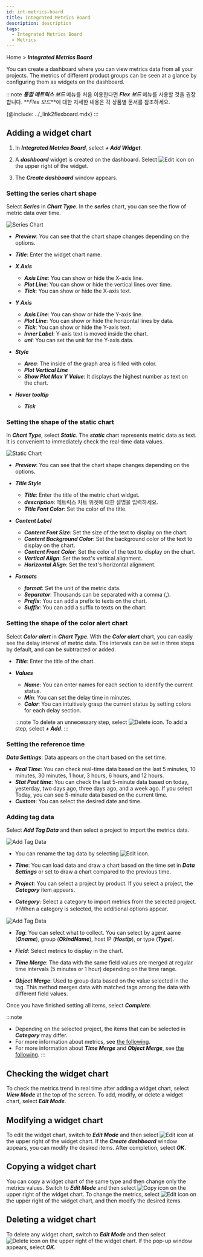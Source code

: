 ```yaml
---
id: int-metrics-board
title: Integrated Metrics Board
description: description
tags:
  - Integrated Metrics Board
  - Metrics
---
```


Home > **_Integrated Metrics Board_**

You can create a dashboard where you can view metrics data from all your projects. The metrics of different product groups can be seen at a glance by configuring them as widgets on the dashboard.

:::note
**_통합 메트릭스 보드_** 메뉴를 처음 이용한다면 **_Flex 보드_** 메뉴를 사용할 것을 권장합니다. **_Flex 보드_**에 대한 자세한 내용은 각 상품별 문서를 참조하세요.

{@include: ../_link2flexboard.mdx}
:::

## Adding a widget chart

1.  In **_Integrated Metrics Board_**, select **_+ Add Widget_**. 

2.  A **_dashboard_** widget is created on the dashboard. Select ![Edit icon](/img/ico-edit.svg) on the upper right of the widget.

3.  The **_Create dashboard_** window appears.

### Setting the series chart shape

Select **_Series_** in **_Chart Type_**. In the **_series_** chart, you can see the flow of metric data over time.

![Series Chart](/img/int-metrics-dashboard-add.png)

-   **_Preview_**: You can see that the chart shape changes depending on the options.

-   **_Title_**: Enter the widget chart name.

-   **_X Axis_**
    -   **_Axis Line_**: You can show or hide the X-axis line.
    -   **_Plot Line_**: You can show or hide the vertical lines over time.
    -   **_Tick_**: You can show or hide the X-axis text.

-   **_Y Axis_**
    -   **_Axis Line_**: You can show or hide the Y-axis line.
    -   **_Plot Line_**: You can show or hide the horizontal lines by data.
    -   **_Tick_**: You can show or hide the Y-axis text.
    -   **_Inner Label_**: Y-axis text is moved inside the chart.
    -   **_uni_**: You can set the unit for the Y-axis data.

-   **_Style_**
    -   **_Area_**: The inside of the graph area is filled with color.
    -   **_Plot Vertical Line_**
    -   **_Show Plot Max Y Value_**: It displays the highest number as text on the chart.

-   **_Hover tooltip_**
    -   **_Tick_**

### Setting the shape of the static chart

In **_Chart Type_**, select **_Static_**. The **_static_** chart represents metric data as text. It is convenient to immediately check the real-time data values.

![Static Chart](/img/int-metric-dashboard-static.png)

-   **_Preview_**: You can see that the chart shape changes depending on the options.

-   **_Title Style_**
    -   **_Title_**: Enter the title of the metric chart widget.
    -   **_description_**: 메트릭스 차트 위젯에 대한 설명을 입력하세요.
    -   **_Title Font Color_**: Set the color of the title.

-   **_Content Label_**
    -   **_Content Font Size_**: Set the size of the text to display on the chart.
    -   **_Content Background Color_**: Set the background color of the text to display on the chart.
    -   **_Content Front Color_**: Set the color of the text to display on the chart.
    -   **_Vertical Align_**: Set the text's vertical alignment.
    -   **_Horizontal Align_**: Set the text's horizontal alignment.

-   **_Formats_**
    -   **_format_**: Set the unit of the metric data.
    -   **_Separator_**: Thousands can be separated with a comma (,).
    -   **_Prefix_**: You can add a prefix to texts on the chart.
    -   **_Suffix_**: You can add a suffix to texts on the chart.

### Setting the shape of the color alert chart

Select **_Color alert_** in **_Chart Type_**. With the **_Color alert_** chart, you can easily see the delay interval of metric data. The intervals can be set in three steps by default, and can be subtracted or added.

-   **_Title_**: Enter the title of the chart.

-   **_Values_**

    -   **_Name_**: You can enter names for each section to identify the current status.
    -   **_Min_**: You can set the delay time in minutes.
    -   **_Color_**: You can intuitively grasp the current status by setting colors for each delay section.

    :::note
    To delete an unnecessary step, select ![Delete icon](/img/ico-close.svg). To add a step, select **_+ Add_**.
    :::

### Setting the reference time

**_Data Settings_**: Data appears on the chart based on the set time.

-   **_Real Time_**: You can check real-time data based on the last 5 minutes, 10 minutes, 30 minutes, 1 hour, 3 hours, 6 hours, and 12 hours.
-   **_Stat Past time_**: You can check the last 5-minute data based on today, yesterday, two days ago, three days ago, and a week ago. If you select Today, you can see 5-minute data based on the current time.
-   **_Custom_**: You can select the desired date and time.

### Adding tag data

Select **_Add Tag Data_** and then select a project to import the metrics data.

![Add Tag Data](/img/int-metric-dashboard-add-data.png)

-   You can rename the tag data by selecting ![Edit icon](/img/ico-edit.svg).

-   **_Time_**: You can load data and draw a chart based on the time set in **_Data Settings_** or set to draw a chart compared to the previous time.

-   **_Project_**: You can select a project by product. If you select a project, the **_Category_** item appears.

-   **_Category_**: Select a category to import metrics from the selected project. 카When a category is selected, the additional options appear.

![Add Tag Data](/img/int-metric-dashboard-add-data-tag.png)

-   **_Tag_**: You can select what to collect. You can select by agent aame (**_Oname_**), group (**_OkindName_**), host IP (**_Hostip_**), or type (**_Type_**).

-   **_Field_**: Select metrics to display in the chart.

-   **_Time Merge_**: The data with the same field values are merged at regular time intervals (5 minutes or 1 hour) depending on the time range.

-   **_Object Merge_**: Used to group data based on the value selected in the tag. This method merges data with matched tags among the data with different field values.

Once you have finished setting all items, select **_Complete_**.

:::note

-   Depending on the selected project, the items that can be selected in **_Category_** may differ.
-   For more information about metrics, see [the following](../metrics/common-metrics-intro).
-   For more information about **_Time Merge_** and **_Object Merge_**, see [the following](../java/flexboard-widget-manage#datamerge-option).
:::

## Checking the widget chart

To check the metrics trend in real time after adding a widget chart, select **_View Mode_** at the top of the screen. To add, modify, or delete a widget chart, select **_Edit Mode_**.

## Modifying a widget chart

To edit the widget chart, switch to **_Edit Mode_** and then select ![Edit icon](/img/ico-edit.svg) at the upper right of the widget chart. If the **_Create dashboard_** window appears, you can modify the desired items. After completion, select **_OK_**.

## Copying a widget chart

You can copy a widget chart of the same type and then change only the metrics values. Switch to **_Edit Mode_** and then select ![Copy icon](/img/ico-copy.svg) on the upper right of the widget chart. To change the metrics, select ![Edit icon](/img/ico-edit.svg) on the upper right of the widget chart, and then modify the desired items.

## Deleting a widget chart

To delete any widget chart, switch to **_Edit Mode_** and then select ![Delete icon](/img/ico-close.svg) on the upper right of the widget chart. If the pop-up window appears, select **_OK_**.
